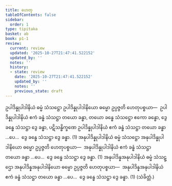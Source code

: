 ```yaml
---
title: ဟေတု
tableOfContents: false
sidebar:
  order: 1
type: tipitaka
basket: ab
book: p1-1
review:
  current: review
  updated: '2025-10-27T21:47:41.522152'
  updated_by: ''
  notes: ''
  history:
  - state: review
    date: '2025-10-27T21:47:41.522152'
    updated_by: ''
    notes: ''
    previous_state: draft
---
```



<ReviewStatus review={frontmatter.review} showDetails={true} />

<HypothesisAnnotation frontmatter={frontmatter} />

<DynamicBreadcrumb />

<Division number="47" book="p1-1" e="ch" v="36" p="405">

<Paragraph number="2590" book="p1-1">
ဥပါဒိန္နုပါဒါနိယံ ဓမ္မံ သံသဋ္ဌော ဥပါဒိန္နုပါဒါနိယော ဓမ္မော ဥပ္ပဇ္ဇတိ ဟေတုပစ္စယာ—  ဥပါဒိန္နုပါဒါနိယံ ဧကံ ခန္ဓံ သံသဋ္ဌာ တယော ခန္ဓာ, တယော ခန္ဓေ သံသဋ္ဌော ဧကော ခန္ဓော, ဒွေ ခန္ဓေ သံသဋ္ဌာ ဒွေ ခန္ဓာ, ပဋိသန္ဓိက္ခဏေ ဥပါဒိန္နုပါဒါနိယံ ဧကံ ခန္ဓံ သံသဋ္ဌာ တယော ခန္ဓာ …ပေ…  ဒွေ ခန္ဓေ သံသဋ္ဌာ ဒွေ ခန္ဓာ. (1)
</Paragraph>

<Paragraph number="2591" book="p1-1">
အနုပါဒိန္နုပါဒါနိယံ ဓမ္မံ သံသဋ္ဌော အနုပါဒိန္နုပါဒါနိယော ဓမ္မော ဥပ္ပဇ္ဇတိ ဟေတုပစ္စယာ—  အနုပါဒိန္နုပါဒါနိယံ ဧကံ ခန္ဓံ သံသဋ္ဌာ တယော ခန္ဓာ …ပေ…  ဒွေ ခန္ဓေ သံသဋ္ဌာ ဒွေ ခန္ဓာ. (1)
</Paragraph>

<Paragraph number="2592" book="p1-1">
အနုပါဒိန္နအနုပါဒါနိယံ ဓမ္မံ သံသဋ္ဌော အနုပါဒိန္နအနုပါဒါနိယော ဓမ္မော ဥပ္ပဇ္ဇတိ ဟေတုပစ္စယာ—  အနုပါဒိန္နအနုပါဒါနိယံ ဧကံ ခန္ဓံ သံသဋ္ဌာ တယော ခန္ဓာ …ပေ…  ဒွေ ခန္ဓေ သံသဋ္ဌာ ဒွေ ခန္ဓာ. (1) (သံခိတ္တံ.)
</Paragraph>
</Division>